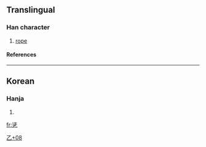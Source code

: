 ==Translingual==
===Han character===
{{Han char|rn=5|rad=乙|as=08|sn=9|four=|canj=水土弓 (EGN)}}
# [[rope]]
====References====
{{Han ref|kx=0084.241|dj=0171.340|hdz=10056.051|uh=4E7C|ud=20092}}
----
==Korean==
===Hanja===
{{ko-hanja|hangeul=[[줄]]|rv=jul|mr=chul}}
# {{defn|Korean}}


[[Category:Korean-only CJKV Characters|乙+08]]

[[fr:乼]]